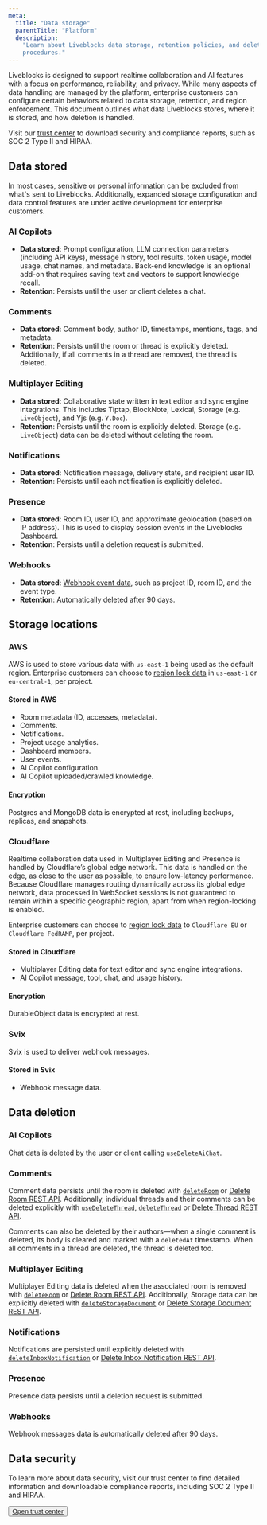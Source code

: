 ```yaml
---
meta:
  title: "Data storage"
  parentTitle: "Platform"
  description:
    "Learn about Liveblocks data storage, retention policies, and deletion
    procedures."
---
```


Liveblocks is designed to support realtime collaboration and AI features with a
focus on performance, reliability, and privacy. While many aspects of data
handling are managed by the platform, enterprise customers can configure certain
behaviors related to data storage, retention, and region enforcement. This
document outlines what data Liveblocks stores, where it is stored, and how
deletion is handled.

<Banner title="Trust center">

Visit our [trust center](https://liveblocks.safebase.us/) to download security
and compliance reports, such as SOC 2 Type II and HIPAA.

</Banner>

## Data stored

In most cases, sensitive or personal information can be excluded from what's
sent to Liveblocks. Additionally, expanded storage configuration and data
control features are under active development for enterprise customers.

### AI Copilots

- **Data stored**: Prompt configuration, LLM connection parameters (including
  API keys), message history, tool results, token usage, model usage, chat
  names, and metadata. Back-end knowledge is an optional add-on that requires
  saving text and vectors to support knowledge recall.
- **Retention**: Persists until the user or client deletes a chat.

### Comments

- **Data stored**: Comment body, author ID, timestamps, mentions, tags, and
  metadata.
- **Retention**: Persists until the room or thread is explicitly deleted.
  Additionally, if all comments in a thread are removed, the thread is deleted.

### Multiplayer Editing

- **Data stored**: Collaborative state written in text editor and sync engine
  integrations. This includes Tiptap, BlockNote, Lexical, Storage (e.g.
  `LiveObject`), and Yjs (e.g. `Y.Doc`).
- **Retention**: Persists until the room is explicitly deleted. Storage (e.g.
  `LiveObject`) data can be deleted without deleting the room.

### Notifications

- **Data stored**: Notification message, delivery state, and recipient user ID.
- **Retention**: Persists until each notification is explicitly deleted.

### Presence

- **Data stored**: Room ID, user ID, and approximate geolocation (based on IP
  address). This is used to display session events in the Liveblocks Dashboard.
- **Retention**: Persists until a deletion request is submitted.

### Webhooks

- **Data stored**:
  [Webhook event data](/docs/platform/webhooks#Liveblocks-events), such as
  project ID, room ID, and the event type.
- **Retention**: Automatically deleted after 90 days.

## Storage locations

### AWS

AWS is used to store various data with `us-east-1` being used as the default
region. Enterprise customers can choose to
[region lock data](/docs/platform/projects#Project-location) in `us-east-1` or
`eu-central-1`, per project.

#### Stored in AWS

- Room metadata (ID, accesses, metadata).
- Comments.
- Notifications.
- Project usage analytics.
- Dashboard members.
- User events.
- AI Copilot configuration.
- AI Copilot uploaded/crawled knowledge.

#### Encryption

Postgres and MongoDB data is encrypted at rest, including backups, replicas, and
snapshots.

### Cloudflare

Realtime collaboration data used in Multiplayer Editing and Presence is handled
by Cloudflare’s global edge network. This data is handled on the edge, as close
to the user as possible, to ensure low-latency performance. Because Cloudflare
manages routing dynamically across its global edge network, data processed in
WebSocket sessions is not guaranteed to remain within a specific geographic
region, apart from when region-locking is enabled.

Enterprise customers can choose to
[region lock data](/docs/platform/projects#Project-location) to `Cloudflare EU`
or `Cloudflare FedRAMP`, per project.

#### Stored in Cloudflare

- Multiplayer Editing data for text editor and sync engine integrations.
- AI Copilot message, tool, chat, and usage history.

#### Encryption

DurableObject data is encrypted at rest.

### Svix

Svix is used to deliver webhook messages.

#### Stored in Svix

- Webhook message data.

## Data deletion

### AI Copilots

Chat data is deleted by the user or client calling
[`useDeleteAiChat`](/docs/api-reference/liveblocks-react#useDeleteAiChat).

### Comments

Comment data persists until the room is deleted with
[`deleteRoom`](/docs/api-reference/liveblocks-node#delete-rooms-roomId) or
[Delete Room REST API](/docs/api-reference/rest-api-endpoints#delete-rooms-roomId).
Additionally, individual threads and their comments can be deleted explicitly
with [`useDeleteThread`](/docs/api-reference/liveblocks-react#useDeleteThread),
[`deleteThread`](/docs/api-reference/liveblocks-node#delete-rooms-roomId-threads-threadId)
or
[Delete Thread REST API](/docs/api-reference/rest-api-endpoints#delete-rooms-roomId-threads-threadId).

Comments can also be deleted by their authors—when a single comment is deleted,
its body is cleared and marked with a `deletedAt` timestamp. When all comments
in a thread are deleted, the thread is deleted too.

### Multiplayer Editing

Multiplayer Editing data is deleted when the associated room is removed with
[`deleteRoom`](/docs/api-reference/liveblocks-node#delete-rooms-roomId) or
[Delete Room REST API](/docs/api-reference/rest-api-endpoints#delete-rooms-roomId).
Additionally, Storage data can be explicitly deleted with
[`deleteStorageDocument`](/docs/api-reference/liveblocks-node#delete-rooms-roomId-storage)
or
[Delete Storage Document REST API](/docs/api-reference/rest-api-endpoints#delete-rooms-roomId-storage).

### Notifications

Notifications are persisted until explicitly deleted with
[`deleteInboxNotification`](/docs/api-reference/liveblocks-node#delete-users-userId-inboxNotifications-inboxNotificationId)
or
[Delete Inbox Notification REST API](/docs/api-reference/rest-api-endpoints#delete-users-userId-inboxNotifications-inboxNotificationId).

### Presence

Presence data persists until a deletion request is submitted.

### Webhooks

Webhook messages data is automatically deleted after 90 days.

## Data security

To learn more about data security, visit our trust center to find detailed
information and downloadable compliance reports, including SOC 2 Type II and
HIPAA.

<Button asChild className="not-markdown">
  <a href="https://liveblocks.safebase.us/">Open trust center</a>
</Button>
